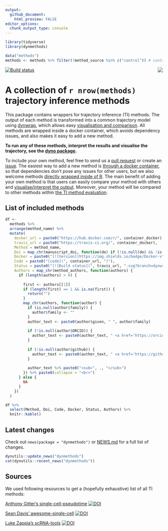 ```yaml
---
output:
  github_document:
    html_preview: FALSE
editor_options: 
  chunk_output_type: console
---
```


<!-- README.md is generated from README.Rmd. Please edit that file -->

```r
library(tidyverse)
library(dynmethods)

data("methods")
methods <- methods %>% filter(!method_source %in% c("control")) # controls are not actual TI methods
```


<img src="man/figures/logo.png" align="right" /> [![Build status](https://travis-ci.org/dynverse/dynmethods.svg?branch=master)](https://travis-ci.org/dynverse/dynmethods)

# A collection of `r nrow(methods)` trajectory inference methods
This package contains wrappers for trajectory inference (TI) methods. The output of each method is transformed into a common trajectory model using [dynwrap](https://www.github.com/dynverse/dynwrap), which allows easy [visualisation and comparison](https://www.github.com/dynverse/dyno). All methods are wrapped inside a docker container, which avoids dependency issues, and also makes it easy to add a new method.

**To run any of these methods, interpret the results and visualise the trajectory, see the [dyno package](https://www.github.com/dynverse/dyno).**

To include your own method, feel free to send us a [pull request](https://github.com/dynverse/dynmethods/pulls) or create an [issue](https://github.com/dynverse/dynmethods/labels/new%20method). The easiest way to add a new method is [through a docker container](https://dynverse.github.io/dynwrap/articles/create_ti_method_docker.html), so that dependencies don't pose any issues for other users, but we also welcome methods [directly wrapped inside of R](https://dynverse.github.io/dynwrap/articles/create_ti_method_r.html). The main benefit of adding your own method is that users can easily compare your method with others and [visualise/interpret the output](https://www.github.com/dynverse/dyno). Moreover, your method will be compared to other methods within [the TI method evaluation](https://doi.org/10.1101/276907).


## List of included methods

```r
df <-
  methods %>% 
  arrange(method_name) %>% 
  mutate(
    docker_url = paste0("https://hub.docker.com/r/", container_docker),
    travis_url = paste0("https://travis-ci.org/", container_docker),
    Method = method_name,
    Doi = map_chr(manuscript_doi, function(do) if (!is.null(do) && !is.na(do)) paste0("<a href='https://doi.org/", do, "'><img src='man/figures/doi_logo.png' height='16'></a>") else "" ),
    Docker = paste0("[![Version](https://img.shields.io/badge/Docker-v", version, "-blue.svg?logo=docker)](", docker_url, ")"),
    Code = paste0("[code](", container_url, ")"), 
    Status = paste0("[![Build status](", travis_url, ".svg?branch=dynwrapv2)](", travis_url, ")"), # switch this back to master for dynmethods@master
    Authors = map_chr(method_authors, function(authors) {
      if (length(authors) > 0) {
          
        first <- authors[[1]]
        if (length(first) == 1 && is.na(first)) {
          return("")
        }
        map_chr(authors, function(author) {
          if (is.null(author$family)) {
            author$family <- ""
          }
          author_text <- paste0(author$given, " ", author$family)
  
          if (!is.null(author$ORCID)) {
            author_text <- paste0(author_text, " <a href='https://orcid.org/", author$ORCID, "'><img src='man/figures/orcid_logo.svg' height='16'></a>")
          }
  
          if (!is.null(author$github)) {
            author_text <- paste0(author_text, " <a href='https://github.com/", author$github, "'><img src='man/figures/github_logo.png' height='16'></a>")
          }
  
          author_text %>% paste0("<sub>", ., "</sub>")
        }) %>% paste0(collapse = "<br>")
      } else {
        NA
      }
    })
  )

df %>% 
  select(Method, Doi, Code, Docker, Status, Authors) %>% 
  knitr::kable()
```


## Latest changes

Check out `news(package = "dynmethods")` or [NEWS.md](inst/NEWS.md) for a full list of changes.

<!-- This section gets automatically generated from inst/NEWS.md, and also generates inst/NEWS -->

```r
dynutils::update_news("dynmethods")
cat(dynutils::recent_news("dynmethods"))
```

## Sources

We used following resources to get a (hopefully exhaustive) list of all TI methods:

[Anthony Gitter's single-cell-pseudotime](https://github.com/agitter/single-cell-pseudotime) [![DOI](https://zenodo.org/badge/DOI/10.5281/zenodo.1297423.svg)](https://doi.org/10.5281/zenodo.1297423)

[Sean Davis' awesome-single-cell](https://github.com/seandavi/awesome-single-cell)
[![DOI](https://zenodo.org/badge/DOI/10.5281/zenodo.1294021.svg)](https://doi.org/10.5281/zenodo.1294021)

[Luke Zappia's scRNA-tools](https://www.scrna-tools.org)
[![DOI](https://zenodo.org/badge/DOI/10.1101/206573.svg)](https://doi.org/10.1101/206573)
